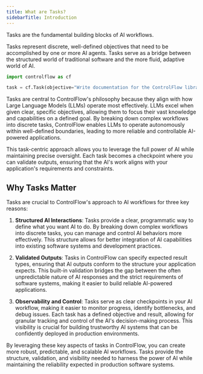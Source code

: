 ```yaml
---
title: What are Tasks?
sidebarTitle: Introduction
---
```


<Tip>Tasks are the fundamental building blocks of AI workflows.</Tip> 

Tasks represent discrete, well-defined objectives that need to be accomplished by one or more AI agents. Tasks serve as a bridge between the structured world of traditional software and the more fluid, adaptive world of AI.

```python
import controlflow as cf

task = cf.Task(objective="Write documentation for the ControlFlow library")
```

Tasks are central to ControlFlow's philosophy because they align with how Large Language Models (LLMs) operate most effectively. LLMs excel when given clear, specific objectives, allowing them to focus their vast knowledge and capabilities on a defined goal. By breaking down complex workflows into discrete tasks, ControlFlow enables LLMs to operate autonomously within well-defined boundaries, leading to more reliable and controllable AI-powered applications.

This task-centric approach allows you to leverage the full power of AI while maintaining precise oversight. Each task becomes a checkpoint where you can validate outputs, ensuring that the AI's work aligns with your application's requirements and constraints.

## Why Tasks Matter

Tasks are crucial to ControlFlow's approach to AI workflows for three key reasons:

1. **Structured AI Interactions**: Tasks provide a clear, programmatic way to define what you want AI to do. By breaking down complex workflows into discrete tasks, you can manage and control AI behaviors more effectively. This structure allows for better integration of AI capabilities into existing software systems and development practices.

2. **Validated Outputs**: Tasks in ControlFlow can specify expected result types, ensuring that AI outputs conform to the structure your application expects. This built-in validation bridges the gap between the often unpredictable nature of AI responses and the strict requirements of software systems, making it easier to build reliable AI-powered applications.

3. **Observability and Control**: Tasks serve as clear checkpoints in your AI workflow, making it easier to monitor progress, identify bottlenecks, and debug issues. Each task has a defined objective and result, allowing for granular tracking and control of the AI's decision-making process. This visibility is crucial for building trustworthy AI systems that can be confidently deployed in production environments.

By leveraging these key aspects of tasks in ControlFlow, you can create more robust, predictable, and scalable AI workflows. Tasks provide the structure, validation, and visibility needed to harness the power of AI while maintaining the reliability expected in production software systems.